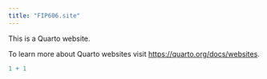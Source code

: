 ```yaml
---
title: "FIP606.site"
---
```


This is a Quarto website.

To learn more about Quarto websites visit <https://quarto.org/docs/websites>.

```r
1 + 1
```
